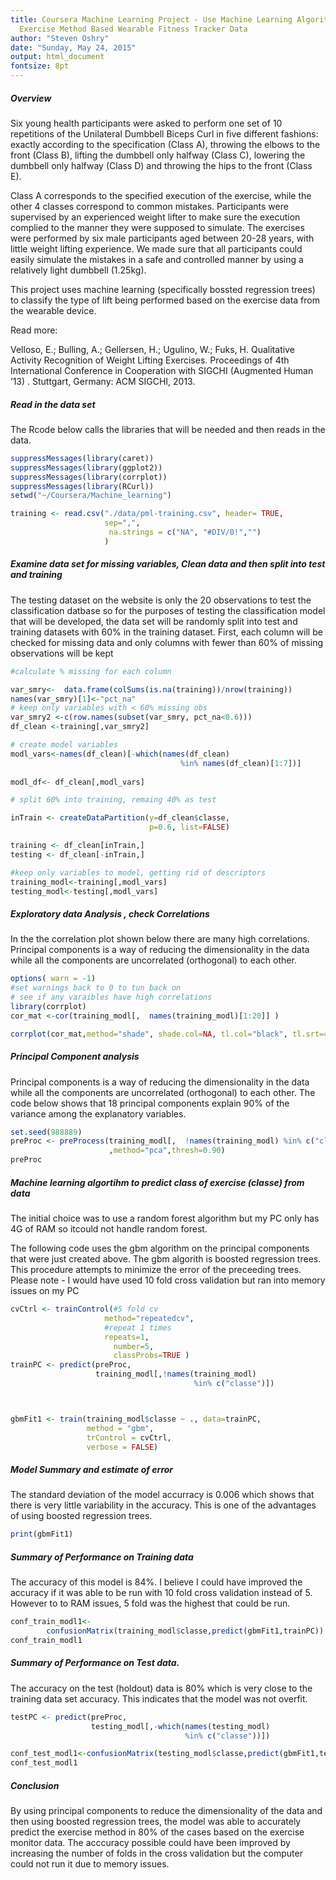 ```yaml
---
title: Coursera Machine Learning Project - Use Machine Learning Algorithm to Classify
  Exercise Method Based Wearable Fitness Tracker Data
author: "Steven Oshry"
date: "Sunday, May 24, 2015"
output: html_document
fontsize: 8pt
---
```

##### Overview 


Six young health participants were asked to perform one set of 10 repetitions of the Unilateral Dumbbell Biceps Curl in five different fashions: exactly according to the specification (Class A), throwing the elbows to the front (Class B), lifting the dumbbell only halfway (Class C), lowering the dumbbell only halfway (Class D) and throwing the hips to the front (Class E).

Class A corresponds to the specified execution of the exercise, while the other 4 classes correspond to common mistakes. Participants were supervised by an experienced weight lifter to make sure the execution complied to the manner they were supposed to simulate. The exercises were performed by six male participants aged between 20-28 years, with little weight lifting experience. We made sure that all participants could easily simulate the mistakes in a safe and controlled manner by using a relatively light dumbbell (1.25kg).

This project uses machine learning (specifically bossted regression trees) to classify the type of lift being performed based on the exercise data from the wearable device.

Read more: 

Velloso, E.; Bulling, A.; Gellersen, H.; Ugulino, W.; Fuks, H. Qualitative Activity Recognition of Weight Lifting Exercises. Proceedings of 4th International Conference in Cooperation with SIGCHI (Augmented Human '13) . Stuttgart, Germany: ACM SIGCHI, 2013.


##### Read in the data set

The Rcode below calls the libraries that will be needed and then reads in the data.

```r
suppressMessages(library(caret)) 
suppressMessages(library(ggplot2))
suppressMessages(library(corrplot))
suppressMessages(library(RCurl))
setwd("~/Coursera/Machine_learning")

training <- read.csv("./data/pml-training.csv", header= TRUE,
                     sep=",", 
                      na.strings = c("NA", "#DIV/0!","")
                     )

```


##### Examine data set for missing variables, Clean data and then split into test and training

 The testing dataset on the website is only the 20 observations to test
 the classification datbase so for the purposes of testing the classification model that will be developed, the data set will be randomly split into test and training datasets with 60% in the training dataset.
First, each column will be checked for missing data and only columns with fewer than 60% of missing observations will be kept


```r

#calculate % missing for each column

var_smry<-  data.frame(colSums(is.na(training))/nrow(training))
names(var_smry)[1]<-"pct_na"
# keep only variables with < 60% missing obs
var_smry2 <-c(row.names(subset(var_smry, pct_na<0.6)))
df_clean <-training[,var_smry2]

# create model variables
modl_vars<-names(df_clean)[-which(names(df_clean) 
                                      %in% names(df_clean)[1:7])]
                                 
modl_df<- df_clean[,modl_vars]

# split 60% into training, remaing 40% as test

inTrain <- createDataPartition(y=df_clean$classe,
                               p=0.6, list=FALSE)

training <- df_clean[inTrain,]
testing <- df_clean[-inTrain,]

#keep only variables to model, getting rid of descriptors
training_modl<-training[,modl_vars]
testing_modl<-testing[,modl_vars]

```
##### Exploratory data Analysis , check Correlations
In the the correlation plot shown below there are many high correlations.  Principal components is a way of reducing the dimensionality in the data while all the components are uncorrelated (orthogonal) to each other.


```r
options( warn = -1)
#set warnings back to 0 to tun back on
# see if any varaibles have high correlations
library(corrplot)
cor_mat <-cor(training_modl[,  names(training_modl)[1:20]] )

corrplot(cor_mat,method="shade", shade.col=NA, tl.col="black", tl.srt=45)
```

##### Principal Component analysis

Principal components is a way of reducing the dimensionality in the data while all the components are uncorrelated (orthogonal) to each other. The code below
shows that 18 principal components explain 90% of the variance among the explanatory variables.


```r

set.seed(988889)
preProc <- preProcess(training_modl[,  !names(training_modl) %in% c("classe")]
                      ,method="pca",thresh=0.90)
preProc

```
##### Machine learning algortihm to predict class of exercise (classe)  from data

The initial choice was to use a random forest algorithm but my PC only has 4G of RAM so itcould not handle random forest.

The following code uses the gbm algorithm on the principal components that were just created above. The gbm algorith is boosted regression trees.  This procedure attempts to minimize the error of the preceeding trees.   Please note  - I would have used 10 fold cross validation but ran into memory issues on my PC
```r
cvCtrl <- trainControl(#5 fold cv 
                     method="repeatedcv", 
                     #repeat 1 times
                     repeats=1, 
                       number=5,
                       classProbs=TRUE )
trainPC <- predict(preProc,
                   training_modl[,!names(training_modl)
                                         %in% c("classe")])



gbmFit1 <- train(training_modl$classe ~ ., data=trainPC,
                 method = "gbm",
                 trControl = cvCtrl,
                 verbose = FALSE)
```
##### Model Summary  and estimate of error

  The standard deviation of the model accurracy is 0.006 which shows that there is very little variability in the accuracy.  This is one of the advantages of using boosted regression trees. 


```r
print(gbmFit1)

```


##### Summary of Performance on Training data
The accuracy of this model is 84%. I believe I could have improved the accuracy if it was able to be run with 10 fold cross validation instead of 5.  However to to RAM issues, 5 fold was the highest that could be run.


```r
conf_train_modl1<-
        confusionMatrix(training_modl$classe,predict(gbmFit1,trainPC))
conf_train_modl1
```
##### Summary of Performance on Test data.
The accuracy on the test (holdout) data is 80% which is very close to the training data set accuracy.  This indicates that the model was not overfit.

```r
testPC <- predict(preProc,
                  testing_modl[,-which(names(testing_modl)
                                       %in% c("classe"))])

conf_test_modl1<-confusionMatrix(testing_modl$classe,predict(gbmFit1,testPC))
conf_test_modl1

```

##### Conclusion 
By using principal components to reduce the dimensionality of the data and then using boosted regression trees, the model was able to accurately predict the exercise method in 80% of the cases based on the exercise monitor data.  The acccuracy possible could have been improved by increasing the number of folds in the cross validation but the computer could not run it due to memory issues.

